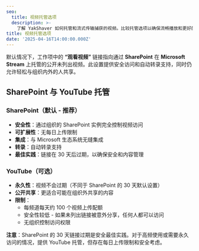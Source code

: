 ```yaml
---
seo:
  title: 视频托管选项
  description: >-
    了解 YakShaver 如何托管和流式传输捕获的视频。比较托管选项以确保流畅播放和更好的团队协作。
title: 视频托管选项
date: '2025-04-16T14:00:00.000Z'
---
```


默认情况下，工作项中的 **“观看视频”** 链接指向通过 **SharePoint** 在 **Microsoft Stream** 上托管的公开未列出视频。此设置提供安全访问和自动转录支持，同时仍允许轻松与组织内外的人共享。

## SharePoint 与 YouTube 托管

### SharePoint（默认 - 推荐）
- **安全性**：通过组织的 SharePoint 实例完全控制视频访问
- **可扩展性**：无每日上传限制
- **集成**：与 Microsoft 生态系统无缝集成
- **转录**：自动转录支持
- **最佳实践**：链接在 30 天后过期，以确保安全和内容管理

### YouTube（可选）
- **永久性**：视频不会过期（不同于 SharePoint 的 30 天默认设置）
- **公开共享**：更适合可能在组织外共享的内容
- **限制**：
  - 每频道每天约 100 个视频上传配额
  - 安全性较低 - 如果未列出链接被意外分享，任何人都可以访问
  - 无组织控制访问权限

**注意**：SharePoint 的 30 天链接过期是安全最佳实践。对于高频使用或需要永久访问的情况，提供 YouTube 托管，但存在每日上传限制和安全考虑。